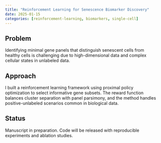 ```yaml
---
title: "Reinforcement Learning for Senescence Biomarker Discovery"
date: 2025-01-15
categories: [reinforcement-learning, biomarkers, single-cell]
---
```


## Problem

Identifying minimal gene panels that distinguish senescent cells from healthy cells is challenging due to high-dimensional data and complex cellular states in unlabeled data. 

## Approach

I built a reinforcement learning framework using proximal policy optimization to select informative gene subsets. The reward function balances cluster separation with panel parsimony, and the method handles positive-unlabeled scenarios common in biological data.

## Status

Manuscript in preparation. Code will be released with reproducible experiments and ablation studies.